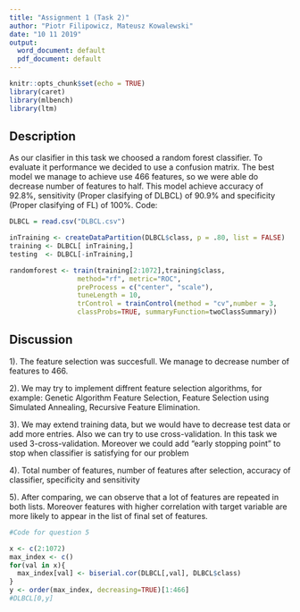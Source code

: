 ---
title: "Assignment 1 (Task 2)"
author: "Piotr Filipowicz, Mateusz Kowalewski"
date: "10 11 2019"
output:
  word_document: default
  pdf_document: default
---

```{r setup, include=FALSE}
knitr::opts_chunk$set(echo = TRUE)
library(caret)
library(mlbench)
library(ltm)
```

## Description

As our clasifier in this task we choosed a random forest classifier. To evaluate it performance we decided to use a confusion matrix. The best model we manage to achieve use 466 features, so we were able do decrease number of features to half. This model achieve accuracy of 92.8%, sensitivity (Proper clasifying of DLBCL) of 90.9% and specificity (Proper clasifying of FL) of 100%.
Code:

```{r cars}

DLBCL = read.csv("DLBCL.csv")

inTraining <- createDataPartition(DLBCL$class, p = .80, list = FALSE)
training <- DLBCL[ inTraining,]
testing  <- DLBCL[-inTraining,]

randomforest <- train(training[2:1072],training$class, 
                 method="rf", metric="ROC",
                 preProcess = c("center", "scale"),
                 tuneLength = 10,
                 trControl = trainControl(method = "cv",number = 3,
                 classProbs=TRUE, summaryFunction=twoClassSummary))


```

## Discussion

1). The feature selection was succesfull. We manage to decrease number of features to 466.

2). We may try to implement diffrent feature selection algorithms, for example: Genetic Algorithm Feature Selection, Feature Selection using Simulated Annealing, Recursive Feature Elimination.

3). We may extend training data, but we would have to decrease test data or add more entries. Also we can try to use cross-validation. In this task we used 3-cross-validation. Moreover we could add "early stopping point" to stop when classifier is satisfying for our problem
    
4). Total number of features, number of features after selection, accuracy of classifier, specificity and sensitivity
    
5). After comparing, we can observe that a lot of features are repeated in both lists. Moreover features with higher correlation with target variable are more likely to appear in the list of final set of features.

```{r pressure, echo=TRUE}
#Code for question 5 

x <- c(2:1072)
max_index <- c()
for(val in x){
  max_index[val] <- biserial.cor(DLBCL[,val], DLBCL$class)
}
y <- order(max_index, decreasing=TRUE)[1:466]
#DLBCL[0,y]
```


